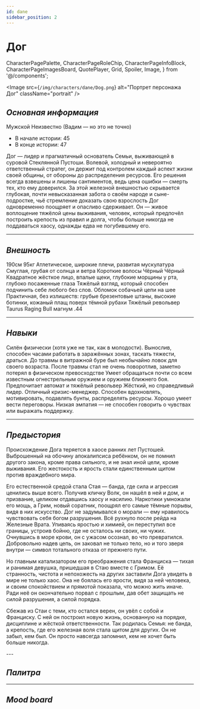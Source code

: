 ```yaml
---
id: dane
sidebar_position: 2
---
```


# Дог

  CharacterPagePalette,
  CharacterPageRoleChip,
  CharacterPageInfoBlock,
  CharacterPageImagesBoard,
  QuotePlayer,
  Grid,
  Spoiler,
  Image,
} from '@/components';

<Image
  src={`/img/characters/dane/Dog.png`}
  alt="Портрет персонажа Дог"
  className="portrait"
/>

## _Основная информация_

<CharacterPageRoleChip role="secondary" />

<Grid className="mt" columns={2}>
  <div>
    <CharacterPageInfoBlock label="Пол" id="char-sex">
      Мужской
    </CharacterPageInfoBlock>
    <CharacterPageInfoBlock label="Настоящее имя" id="char-realName">
      Неизвестно (Вадим — но это не точно)
    </CharacterPageInfoBlock>
  </div>
  <div>
    <CharacterPageInfoBlock label="Возраст" id="char-age">
      <ul>
        <li> В начале истории: 45</li>
        <li> В конце истории: 47</li>
      </ul>
    </CharacterPageInfoBlock>
  </div>
</Grid>

<CharacterPageInfoBlock label="Краткое описание" id="char-short-description">
  Дог — лидер и прагматичный основатель Семьи, выживающей в суровой Стеклянной
  Пустоши. Волевой, холодный и невероятно ответственный стратег, он держит под
  контролем каждый аспект жизни своей общины, от обороны до распределения
  ресурсов. Его решения всегда взвешены и лишены сантиментов, ведь цена ошибки —
  смерть тех, кто ему доверился. За этой железной внешностью скрывается
  глубокая, почти невысказанная забота о своём народе и сыне-подростке, чьё
  стремление доказать свою взрослость Дог одновременно поощряет и опасливо
  сдерживает. Он — живое воплощение тяжёлой цены выживания, человек, который
  предпочёл построить крепость из правил и долга, чтобы больше никогда не
  поддаваться хаосу, однажды едва не погубившему его.
</CharacterPageInfoBlock>

---

## _Внешность_

<Grid columns={3} mobileAdaptive>
  <CharacterPageInfoBlock label="Рост" id="char-height">
    190см
  </CharacterPageInfoBlock>
  <CharacterPageInfoBlock label="Вес" id="char-weight">
    95кг
  </CharacterPageInfoBlock>
  <CharacterPageInfoBlock label="Телосложение" id="char-body-type">
    Атлетическое, широкие плечи, развитая мускулатура
  </CharacterPageInfoBlock>
  <CharacterPageInfoBlock label="Цвет кожи" id="char-body-color">
    Смуглая, грубая от солнца и ветра
  </CharacterPageInfoBlock>
  <CharacterPageInfoBlock label="Причёска" id="char-hair-type">
    Короткие волосы
  </CharacterPageInfoBlock>
  <CharacterPageInfoBlock label="Цвет волос" id="char-hair-color">
    Чёрный
  </CharacterPageInfoBlock>
  <CharacterPageInfoBlock label="Цвет глаз" id="char-eye-color">
    Чёрный
  </CharacterPageInfoBlock>
  <CharacterPageInfoBlock label="Форма лица" id="char-face">
    Квадратное жёсткое лицо, впалые щеки, глубокие морщины у рта, глубоко
    посаженные глаза
  </CharacterPageInfoBlock>
  <CharacterPageInfoBlock label="Голос" id="char-voice">
    <QuotePlayer
      src="/audio/characters/dane/voices/sample-3s.mp3"
      quote="Хватит! Ты будешь делать то, что я сказал. Без истерик и глупых вопросов. Потому что я несу ответственность за жизни каждого в этой Шахте, а не только за твоё мальчишеское самолюбие. Ты меня услышал?"
    />
  </CharacterPageInfoBlock>
  <CharacterPageInfoBlock
    label="Отличительные черты внешности"
    id="char-features"
  >
    Тяжёлый взгляд, который способен подчинить себе любого без слов. Обломок
    собачьей цепи на шее
  </CharacterPageInfoBlock>
  <CharacterPageInfoBlock label="Одежда" id="char-cloth">
    Практичная, без излишеств: грубые брезентовые штаны, высокие ботинки,
    кожаный плащ поверх тёмной рубахи
  </CharacterPageInfoBlock>
  <CharacterPageInfoBlock label="Любимое оружие" id="char-gun">
    Тяжёлый револьвер Taurus Raging Bull магнум .44
  </CharacterPageInfoBlock>
</Grid>

---

## _Навыки_

<Grid columns={3} mobileAdaptive>
  <CharacterPageInfoBlock label="Физические" id="char-fiz-stat">
    Силён физически (хотя уже не так, как в молодости). Вынослив, способен
    часами работать в заражённых зонах, таскать тяжести, драться. До травмы в
    витражной буре был необычайно ловок для своего возраста. После травмы стал
    не очень поворотлив, заметно потерял в физическом превосходстве
  </CharacterPageInfoBlock>
  <CharacterPageInfoBlock label="Боевые" id="char-battle-stat">
    Умеет обращаться почти со всем известным огнестрельным оружием и оружием
    ближнего боя. Предпочитает автомат и тяжёлый револьвер
  </CharacterPageInfoBlock>
  <CharacterPageInfoBlock label="Социальные" id="char-social-stat">
    Жёсткий, но справедливый лидер. Отличный кризис-менеджер. Способен
    вдохновлять, мотивировать, подавлять бунты, распределять ресурсы. Хорошо
    умеет вести переговоры. Низкая эмпатия — не способен говорить о чувствах или
    выражать поддержку.
  </CharacterPageInfoBlock>
</Grid>

---

## _Предыстория_

<Spoiler>
  <p>
    Происхождение Дога теряется в хаосе ранних лет Пустошей. Выброшенный на
    обочину апокалипсиса ребёнком, он не помнил другого закона, кроме права
    сильного, и не знал иной цели, кроме выживания. Его жестокость и ярость
    стали единственным щитом против враждебного мира.
  </p>
  <p>
    Его естественной средой стала Стая — банда, где сила и агрессия ценились
    выше всего. Получив кличку Волк, он нашёл в ней и дом, и призвание, целиком
    отдавшись хаосу и насилию. Наркотики умножали его мощь, а Грим, новый
    соратник, поощрял его самые тёмные порывы, видя в них искусство. Дог не
    задумывался о морали — ему нравилось чувствовать себя богом разрушения. Всё
    рухнуло после рейда на Железные Врата. Упиваясь яростью и химией, он
    переступил все границы, устроив бойню, где не осталось ни своих, ни чужих.
    Очнувшись в море крови, он с ужасом осознал, во что превратился. Добровольно
    надев цепь, он заковал не только тело, но и того зверя внутри — символ
    тотального отказа от прежнего пути.
  </p>
  <p>
    Но главным катализатором его преображения стала Франциска — тихая и ранимая
    девушка, пришедшая в Стаю вместе с Гримом. Её странность, чистота и
    непохожесть на других заставили Дога увидеть в мире не только хаос. Она не
    боялась его ярости, видя за ней человека, и своим спокойствием и прямотой
    показала, что можно жить иначе. Ради неё он окончательно порвал с прошлым,
    дав обет защищать не силой разрушения, а силой порядка.
  </p>
  <p>
    Сбежав из Стаи с теми, кто остался верен, он увёл с собой и Франциску. С ней
    он построил новую жизнь, основанную на порядке, дисциплине и жёсткой
    ответственности. Так родилась Семья: не банда, а крепость, где его железная
    воля стала щитом для других. Он не забыл, кем был. Он просто навсегда
    запомнил, кем не хочет быть больше никогда.
  </p>
</Spoiler>
---

## _Палитра_

<CharacterPagePalette palette={DANE_PALETTE} />

---

## _Mood board_

<CharacterPageImagesBoard images={DANE_MOOD_BOARD} />
